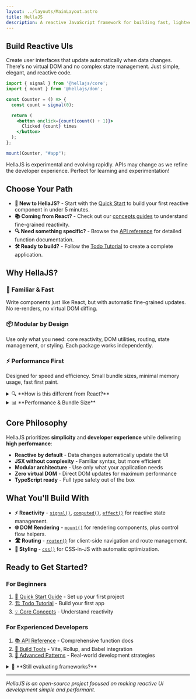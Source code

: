 ```yaml
---
layout: ../layouts/MainLayout.astro
title: HellaJS
description: A reactive JavaScript framework for building fast, lightweight user interfaces with JSX.
---
```


## Build Reactive UIs

Create user interfaces that update automatically when data changes. There's no virtual DOM and no complex state management. Just simple, elegant, and reactive code.

```jsx
import { signal } from '@hellajs/core';
import { mount } from '@hellajs/dom';

const Counter = () => {
  const count = signal(0);

  return (
    <button onclick={count(count() + 1)}>
      Clicked {count} times
    </button>
  );
};

mount(Counter, "#app");
```

<div class="mt-6">
    HellaJS is experimental and evolving rapidly. APIs may change as we refine the developer experience. Perfect for learning and experimentation!
</div>

## Choose Your Path

- **🚀 New to HellaJS?** - Start with the [Quick Start](/learn/quick-start) to build your first reactive component in under 5 minutes.
- **📚 Coming from React?** - Check out our [concepts guides](/concepts/reactivity) to understand fine-grained reactivity.
- **🔍 Need something specific?** - Browse the [API reference](/packages/core/signal) for detailed function documentation.
- **🛠️ Ready to build?** - Follow the [Todo Tutorial](/learn/todo-tutorial) to create a complete application.

## Why HellaJS?

### 🚀 **Familiar & Fast**
Write components just like React, but with automatic fine-grained updates. No re-renders, no virtual DOM diffing.

### 📦 **Modular by Design**  
Use only what you need: core reactivity, DOM utilities, routing, state management, or styling. Each package works independently.

### ⚡ **Performance First**
Designed for speed and efficiency. Small bundle sizes, minimal memory usage, fast first paint.

<details>
<summary>🔍 **How is this different from React?**</summary>

**React:** Re-renders components when state changes, uses virtual DOM to minimize real DOM updates.

**HellaJS:** Directly binds reactive values to DOM elements. When `signal()` changes, only the specific DOM node updates.

```jsx
// This button text updates automatically - no component re-render
const count = signal(0);
<button>{count}</button>  // Updates when count() changes
```

</details>

<details>
<summary>📊 **Performance & Bundle Size**</summary>

- **Core package**: ~2KB gzipped
- **Full framework**: ~8KB gzipped (comparable to Preact)
- **Memory efficient**: No virtual DOM overhead
- **Fast updates**: Direct DOM manipulation, no reconciliation

*Benchmarks coming soon as we approach stable release.*

</details>

## Core Philosophy

HellaJS prioritizes **simplicity** and **developer experience** while delivering **high performance**:

- **Reactive by default** - Data changes automatically update the UI
- **JSX without complexity** - Familiar syntax, but more efficient
- **Modular architecture** - Use only what your application needs  
- **Zero virtual DOM** - Direct DOM updates for maximum performance
- **TypeScript ready** - Full type safety out of the box

## What You'll Build With

- **⚡ Reactivity** - [`signal()`](/packages/core/signal), [`computed()`](/packages/core/computed), [`effect()`](/packages/core/effect) for reactive state management.
- **🌐 DOM Rendering** - [`mount()`](/packages/dom/mount) for rendering components, plus control flow helpers.
- **🛣️ Routing** - [`router()`](/packages/router/router) for client-side navigation and route management.
- **🎨 Styling** - [`css()`](/packages/css/css) for CSS-in-JS with automatic optimization.

## Ready to Get Started?

### For Beginners
1. [📖 Quick Start Guide](/learn/quick-start) - Set up your first project
2. [🏗️ Todo Tutorial](/learn/todo-tutorial) - Build your first app
3. [💡 Core Concepts](/concepts/reactivity) - Understand reactivity

### For Experienced Developers
1. [📚 API Reference](/packages/core/signal) - Comprehensive function docs
2. [🔧 Build Tools](/plugins/vite) - Vite, Rollup, and Babel integration
3. [📐 Advanced Patterns](/concepts/styling) - Real-world development strategies

<details>
<summary>🤔 **Still evaluating frameworks?**</summary>

**Try HellaJS if you want:**
- React-like developer experience with better performance
- Fine-grained reactivity without complexity
- Modular packages you can adopt incrementally  
- Small bundle sizes and fast load times

**Consider alternatives if you need:**
- Large ecosystem of third-party components (React)
- Server-side rendering (Next.js, SvelteKit)
- Enterprise-scale applications with mature tooling
- Immediate production stability

</details>

---

*HellaJS is an open-source project focused on making reactive UI development simple and performant.*